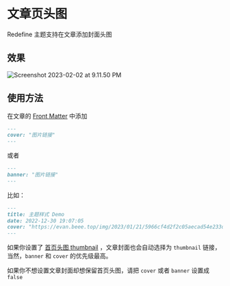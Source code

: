 # 文章页头图

Redefine 主题支持在文章添加封面头图

## 效果

![Screenshot 2023-02-02 at 9.11.50 PM](https://evan.beee.top/img/2023/02/02/a7ac50af7d5234f6b55acfbb07d1d365.png)

## 使用方法


在文章的 [Front Matter](https://hexo.io/docs/front-matter.html) 中添加

```markdown
---
cover: "图片链接"
---
```

或者

```markdown
---
banner: "图片链接"
---
```

比如：

```markdown
---
title: 主题样式 Demo
date: 2022-12-30 19:07:05
cover: "https://evan.beee.top/img/2023/01/21/5966cf4d2f2c05aecad54e233d9562ff.png"
---
```

<Callout type="info" emoji="ℹ️">

如果你设置了 [首页头图 thumbnail](https://redefine-docs.ohevan.com/docs/advanced/home-contents/thumbnail) ，文章封面也会自动选择为 `thumbnail` 链接，当然，`banner` 和 `cover` 的优先级最高。

如果你不想设置文章封面却想保留首页头图，请把 `cover` 或者 `banner` 设置成 `false`

</Callout>













